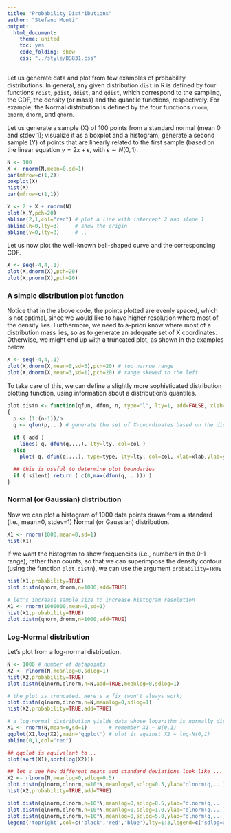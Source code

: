 ```yaml
---
title: "Probability Distributions"
author: "Stefano Monti"
output:
  html_document:
    theme: united
    toc: yes
    code_folding: show
    css: "../style/BS831.css" 
---
```


Let us generate data and plot from few examples of probability
distributions. In general, any given distribution `dist` in R is
defined by four functions `rdist`, `pdist`, `ddist`, and `qdist`,
which correspond to the sampling, the CDF, the density (or mass) and
the quantile functions, respectively. For example, the Normal
distribution is defined by the four functions `rnorm`, `pnorm`,
`dnorm`, and `qnorm`.

Let us generate a sample (X) of 100 points from a standard normal
(mean 0 and stdev 1); visualize it as a boxplot and a histogram; generate a second
sample (Y) of points that are linearly related to the first sample (based on the 
linear equation $y = 2x + \epsilon$, with $\epsilon \sim N(0,1)$.

```r
N <- 100 
X <- rnorm(N,mean=0,sd=1)
par(mfrow=c(1,2))
boxplot(X)
hist(X)
par(mfrow=c(1,1))

Y <- 2 + X + rnorm(N)
plot(X,Y,pch=20)
abline(2,1,col="red") # plot a line with intercept 2 and slope 1
abline(h=0,lty=3)     # show the origin
abline(v=0,lty=3)     # ..
```

Let us now plot the well-known bell-shaped curve and the corresponding CDF.

```r
X <- seq(-4,4,.1)
plot(X,dnorm(X),pch=20)
plot(X,pnorm(X),pch=20)
```

### A simple distribution plot function

Notice that in the above code, the points plotted are evenly spaced,
which is not optimal, since we would like to have higher resolution
where most of the density lies. Furthermore, we need to a-priori know where
most of a distribution mass lies, so as to generate an adequate set of X coordinates. 
Otherwise, we might end up with a truncated plot, as shown in the examples below.

```r
X <- seq(-4,4,.1)
plot(X,dnorm(X,mean=0,sd=3),pch=20) # too narrow range
plot(X,dnorm(X,mean=3,sd=1),pch=20) # range skewed to the left
```

To take care of this, we can define a slightly more sophisticated
distribution plotting function, using information about a
distribution's quantiles.

```r
plot.distn <- function(qfun, dfun, n, type="l", lty=1, add=FALSE, xlab=NULL, ylab=NULL, main=NULL, col="black", silent=TRUE, ...)
{
  p <- (1:(n-1))/n
  q <- qfun(p,...) # generate the set of X-coordinates based on the distribution quantiles
  
  if ( add )
    lines( q, dfun(q,...), lty=lty, col=col )
  else
    plot( q, dfun(q,...), type=type, lty=lty, col=col, xlab=xlab,ylab=ylab,main=main )

  ## this is useful to determine plot boundaries
  if (!silent) return ( c(0,max(dfun(q,...))) )
}
```

### Normal (or Gaussian) distribution

Now we can plot a histogram of 1000 data points drawn from a standard
(i.e., mean=0, stdev=1) Normal (or Gaussian) distribution.

```r
X1 <- rnorm(1000,mean=0,sd=1) 
hist(X1)
```

If we want the histogram to show frequencies (i.e., numbers in the 0-1
range), rather than counts, so that we can superimpose the density
contour (using the function `plot.distn`), we can use the argument
`probability=TRUE`

```r
hist(X1,probability=TRUE)
plot.distn(qnorm,dnorm,n=1000,add=TRUE)

# let's increase sample size to increase histogram resolution
X1 <- rnorm(1000000,mean=0,sd=1) 
hist(X1,probability=TRUE)
plot.distn(qnorm,dnorm,n=1000,add=TRUE)
```

### Log-Normal distribution
Let's plot from a log-normal distribution.

```r
N <- 1000 # number of datapoints
X2 <- rlnorm(N,meanlog=0,sdlog=1)
hist(X2,probability=TRUE)
plot.distn(qlnorm,dlnorm,n=N,add=TRUE,meanlog=0,sdlog=1)

# the plot is truncated. Here's a fix (won't always work)
plot.distn(qlnorm,dlnorm,n=N,meanlog=0,sdlog=1)
hist(X2,probability=TRUE,add=TRUE)

# a log-normal distribution yields data whose logarithm is normally distributed
X1 <- rnorm(N,mean=0,sd=1)       # remember X1 ~ N(0,1)
qqplot(X1,log(X2),main='qqplot') # plot it against X2 ~ log-N(0,1)
abline(0,1,col="red")

## qqplot is equivalent to ..
plot(sort(X1),sort(log(X2)))

## let's see how different means and standard deviations look like ...
X2 <- rlnorm(N,meanlog=0,sdlog=0.5)
plot.distn(qlnorm,dlnorm,n=10*N,meanlog=0,sdlog=0.5,ylab="dlnorm(q,...)")
hist(X2,probability=TRUE,add=TRUE)

plot.distn(qlnorm,dlnorm,n=10*N,meanlog=0,sdlog=0.5,ylab="dlnorm(q,...)")
plot.distn(qlnorm,dlnorm,n=10*N,meanlog=0,sdlog=1.0,ylab="dlnorm(q,...)",add=TRUE, col='red',lty=2)
plot.distn(qlnorm,dlnorm,n=10*N,meanlog=0,sdlog=5.0,ylab="dlnorm(q,...)",add=TRUE, col='blue',lty=3)
legend('topright',col=c('black','red','blue'),lty=1:3,legend=c("sdlog=0.5","sdlog=1.0","sdlog=5.0"))
```

